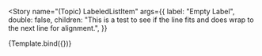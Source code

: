 

<!--👇 The title prop determines where your story goes in the story list -->

<Meta title="Text Elements" component={TopicLabeledListItem} />

<!--👇 We create a “template” of how args map to rendering -->


<!-- 👇 The args you need here will depend on your component -->

<Story
  name="(Topic) LabeledListItem"
  args={{
    label: "Empty Label",
    double: false,
    children:
      "This is a test to see if the line fits and does wrap to the next line for alignment.",
  }}
>
  {Template.bind({})}
</Story>
